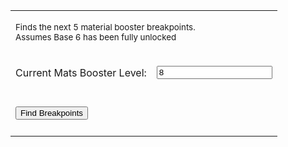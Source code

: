{{Credits|@ciryll|https://cdn.discordapp.com/avatars/324964355471048714/37d89894eb894bd7c5f935083cbea560.webp}}
{{Backlink|Bases|bases}}
{{Backlink|Guide:Contents|all guides}}
<div id="base-6-calculator">
  <table width="100%">
    <tr valign="middle">
      <td colspan="2">
        <p><small>Finds the next 5 material booster breakpoints. <br/>Assumes Base 6 has been fully unlocked</small></p>
      </td>
    </tr>
    <!-- <tr valign="middle">
      <td><label for="CurMP">Current Mats Level: </label></td>
      <td><input type="number" id="CurMP" min="1" step="1" value="127"/></td>
    </tr> -->
    <tr valign="middle">
      <td><label for="CurMB">Current Mats Booster Level: </label></td>
      <td><input type="number" id="CurMB" min="1" step="1" value="8"/></td>
    </tr>
    <tr class="blank_row"><td colspan="2"></td></tr>
    <tr valign="middle">
      <td colspan="2"><button>Find Breakpoints</button></td>
    </tr>
    <tr valign="middle">
      <td colspan="2">
        <div><p id="ResultsParagraph"></p></div>
      </td>
    </tr>
  </table>
</div>
